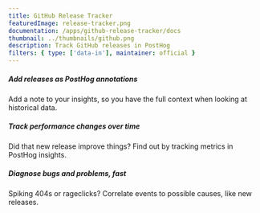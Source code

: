 ```yaml
---
title: GitHub Release Tracker
featuredImage: release-tracker.png
documentation: /apps/github-release-tracker/docs
thumbnail: ../thumbnails/github.png
description: Track GitHub releases in PostHog
filters: { type: ['data-in'], maintainer: official }
---
```


<Section
    divider={false}
    title="Track GitHub releases in PostHog, so you can easily correlate them to changes in performance, bugs and more."
    size="full"
    cols={3}
>
    <div>
        <h5>Add releases as PostHog annotations</h5>
        <p>Add a note to your insights, so you have the full context when looking at historical data.</p>
    </div>
    <div>
        <h5>Track performance changes over time</h5>
        <p>Did that new release improve things? Find out by tracking metrics in PostHog insights.</p>
    </div>
    <div>
        <h5>Diagnose bugs and problems, fast</h5>
        <p>Spiking 404s or rageclicks? Correlate events to possible causes, like new releases.</p>
    </div>
    
</Section>

<Documentation />

